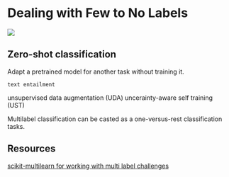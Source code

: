 # Dealing with Few to No Labels

![](/Images/unlabeled_data.png)

## Zero-shot classification
Adapt a pretrained model for another task without training it.

`text entailment` 


unsupervised data augmentation (UDA)
uncerainty-aware self training (UST)

Multilabel classification can be casted as a one-versus-rest classification tasks.

## Resources
[scikit-multilearn for working with multi label challenges](http://scikit.ml/)






